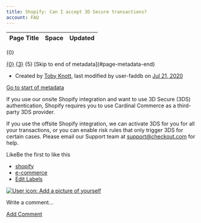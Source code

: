 ```yaml
---
title: Shopify: Can I accept 3D Secure transactions?
account: FAQ 
---
```


<table class="aui"> <thead> <tr class="header"> <th class="search-result-title">Page Title</th> <th class="search-result-space">Space</th> <th class="search-result-date">Updated</th> </tr> </thead> </table> <p class="search-result-count">{0}</p> <tr class="search-result"> <td class="search-result-title"><a href="{1}" class="content-type-{2}"><span>{0}</span></a></td> <td class="search-result-space"><a class="space" href="/display/{4}/" title="{3}">{3}</a></td> <td class="search-result-date"><span class="date" title="{6}">{5}</span></td> </tr> [Skip to end of metadata](#page-metadata-end)

*   Created by [Toby Knott](    /display/~toby.knott
    ), last modified by user-faddb on [Jul 21, 2020](/pages/diffpagesbyversion.action?pageId=8487198&selectedPageVersions=2&selectedPageVersions=3 "Show changes")

[Go to start of metadata](#page-metadata-start)

If you use our onsite Shopify integration and want to use 3D Secure (3DS) authentication, Shopify requires you to use Cardinal Commerce as a third-party 3DS provider.  
  
If you use the offsite Shopify integration, we can activate 3DS for you for all your transactions, or you can enable risk rules that only trigger 3DS for certain cases. Please email our Support team at [support@checkout.com](mailto:support@checkout.com) for help.

LikeBe the first to like this

*   [shopify](/label/FAQ/shopify)
*   [e-commerce](/label/FAQ/e-commerce)
*   [Edit Labels](# "Edit Labels (Type 'l')")

[![User icon: Add a picture of yourself](/s/en_GB/7901/abf7b35644d5a5d1d7e4b0969a83e8eb2b569fb5/_/images/icons/profilepics/add_profile_pic.svg)](/users/profile/editmyprofilepicture.action)

Write a comment…

[Add Comment](/pages/viewpage.action?pageId=8487198&showComments=true&showCommentArea=true#addcomment)
